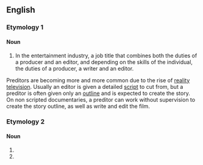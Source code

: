 ==English==

===Etymology 1===
{{blend|producer|editor|lang=en}}

====Noun====
{{en-noun}}

# In the entertainment industry, a job title that combines both the duties of a producer and an editor, and depending on the skills of the individual, the duties of a producer, a writer and an editor.

Preditors are becoming more and more common due to the rise of [[reality television]].  
Usually an editor is given a detailed [[script]] to cut from, but a preditor is often given only an [[outline]] and is expected to create the story.
On non scripted documentaries, a preditor can work without supervision to create the story outline, as well as write and edit the film.

===Etymology 2===

====Noun====
{{head|en|noun}}

# {{misspelling of|predator}}
# {{misspelling of|predictor}}